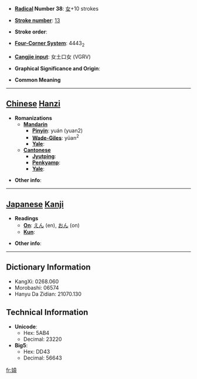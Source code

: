 * '''[[Wiktionary:Chinese radical index| Radical]] Number 38''': [[Wiktionary:Chinese radical index 女|女]]+10 strokes

* '''[[Wiktionary:Chinese total strokes index|Stroke number]]''': [[Wiktionary:Chinese total strokes index 13|13]]

* '''Stroke order''': 

* '''[[Wiktionary:Chinese four corner index|Four-Corner System]]''': 4443<sub>2</sub>

* '''[[Wiktionary:Chinese Cangjie index|Cangjie input]]''': 女土口女 (VGRV)

* '''Graphical Significance and Origin''': 

* '''Common Meaning'''

----

== [[Chinese]] [[Hanzi]] ==

* '''Romanizations'''
** '''[[Mandarin]]'''
*** '''[[Pinyin]]''': yuán (yuan2)
*** '''[[Wade-Giles]]''': yüan<sup>2</sup>
*** '''[[Yale]]''': 
** '''[[Cantonese]]'''
*** '''[[Jyutping]]''':
*** '''[[Penkyamp]]''': 
*** '''[[Yale]]''': 

* '''Other info''': 

----

== [[Japanese]] [[Kanji]] ==

* '''Readings'''
** '''[[On]]''': [[えん]] (en), [[おん]] (on)
** '''[[Kun]]''': 

* '''Other info''':  

----

== Dictionary Information ==

* KangXi: 0268.060
* Morobashi: 06574
* Hanyu Da Zidian: 21070.130

== Technical Information ==

* '''Unicode''':
** Hex: 5AB4
** Decimal: 23220
* '''Big5''':
** Hex: DD43
** Decimal: 56643

[[fr:媴]]